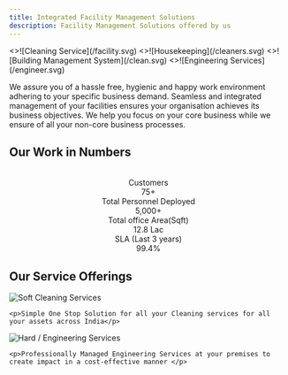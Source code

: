 ```yaml
---
title: Integrated Facility Management Solutions
description: Facility Management Solutions offered by us
---
```




<Cards num={4}>
       <div className="lg:grid lg:grid-cols-4 md:grid md:grid-cols-4  sm:grid sm:grid-cols-2  mx-auto">

  <Card image title="" href="">
    <>![Cleaning Service](/facility.svg)</>
  </Card>
  <Card image title="" href="">
    <>![Housekeeping](/cleaners.svg)</>
  </Card>
  <Card image title="" href="">
    <>![Building Management System](/clean.svg)</>
  </Card>
  
   <Card image title="" href="">
    <>![Engineering Services](/engineer.svg)</>
    
  </Card>
  </div>
</Cards>

We assure you of a hassle free, hygienic and happy work environment adhering to your specific 
business demand. Seamless and integrated management of your facilities ensures your organisation
 achieves its business objectives. We help you focus on your core business while we ensure of 
 all your non-core business processes.

## Our Work in Numbers
<br/>
<center>
<div className="stats stats-vertical lg:stats-horizontal shadow">
  
  <div className="stat">
    <div className="stat-title">Customers</div>
    <div className="stat-value">75+</div>
  </div>
  
  <div className="stat">
    <div className="stat-title">Total Personnel Deployed</div>
    <div className="stat-value">5,000+</div>
  </div>
  <div className="stat">
    <div className="stat-title">Total office Area(Sqft)</div>
    <div className="stat-value">12.8 Lac</div>
  </div>
  <div className="stat">
    <div className="stat-title">SLA (Last 3 years)</div>
    <div className="stat-value">99.4%</div>
  </div>
</div>

</center> 

## Our Service Offerings

<Cards num={1}>
       <div className="lg:grid lg:grid-cols-3 md:grid md:grid-cols-3  sm:grid sm:grid-cols-2  mx-auto">

  <Card image  arrow title="Soft Cleaning Services" href="/services/facility/scs" className="mx-10  content-justify shadow-xl px-20">
         <Image src="/soft-cleaning.jpeg" alt="Soft Cleaning Services" width={300} height={300}/>

    <p>Simple One Stop Solution for all your Cleaning services for all your assets across India</p>
  </Card>
  <Card image arrow title="Hard / Engineering Services" href="/services/facility/hes" className="mx-10  content-justify shadow-xl px-20">
             <Image src="/engg-services.jpeg" alt="Hard / Engineering Services" width={300} height={300}/>

    <p>Professionally Managed Engineering Services at your premises to create impact in a cost-effective manner </p>
  </Card>
  
  </div>
</Cards>